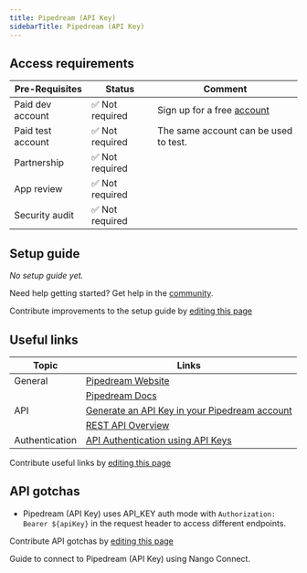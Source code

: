 ```yaml
---
title: Pipedream (API Key)
sidebarTitle: Pipedream (API Key)
---
```



<Overview />
<PreBuiltTooling />
<PreBuiltUseCases />

## Access requirements
| Pre-Requisites | Status | Comment|
| - | - | - |
| Paid dev account | ✅ Not required | Sign up for a free [account](https://pipedream.com/auth/signup) |
| Paid test account | ✅ Not required | The same account can be used to test. |
| Partnership | ✅ Not required | |
| App review | ✅ Not required | |
| Security audit | ✅ Not required | |


## Setup guide

_No setup guide yet._

<Tip>Need help getting started? Get help in the [community](https://nango.dev/slack).</Tip>

<Note>Contribute improvements to the setup guide by [editing this page](https://github.com/nangohq/nango/tree/master/docs-v2/integrations/all/pipedream.mdx)</Note>


## Useful links

| Topic             | Links                                                                                                   |
| ----------------- | ------------------------------------------------------------------------------------------------------- |
| General           | [Pipedream Website](https://pipedream.com)                                                              |
|                   | [Pipedream Docs](https://pipedream.com/docs)                                                                  |
| API               | [Generate an API Key in your Pipedream account](https://pipedream.com/settings/user)                    |
|                   | [REST API Overview](https://pipedream.com/docs/rest-api/overview)                                       |
| Authentication    | [API Authentication using API Keys](https://pipedream.com/docs/rest-api/auth#user-api-keys)              |

<Note>Contribute useful links by [editing this page](https://github.com/nangohq/nango/tree/master/docs-v2/integrations/all/pipedream.mdx)</Note>

## API gotchas

- Pipedream (API Key) uses API_KEY auth mode with `Authorization: Bearer ${apiKey}` in the request header to access different endpoints.

<Note>Contribute API gotchas by [editing this page](https://github.com/nangohq/nango/tree/master/docs-v2/integrations/all/pipedream.mdx)</Note>

<Card title="Connect to Pipedream (API Key)" icon="link" href="/integrations/all/pipedream/connect" horizontal>
  Guide to connect to Pipedream (API Key) using Nango Connect.
</Card>